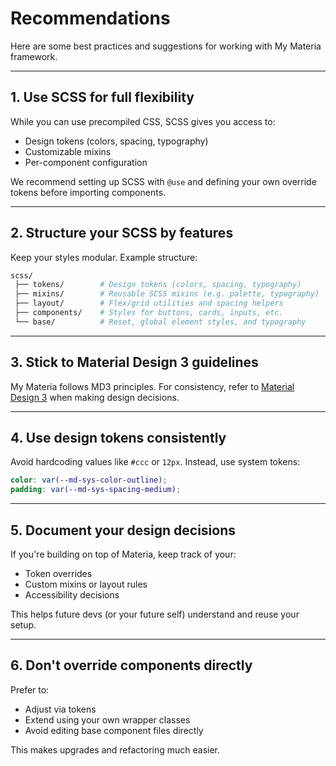 
<Meta title="Recommendations" />

# Recommendations

Here are some best practices and suggestions for working with My Materia framework.

---

## 1. Use SCSS for full flexibility
While you can use precompiled CSS, SCSS gives you access to:
- Design tokens (colors, spacing, typography)
- Customizable mixins
- Per-component configuration

We recommend setting up SCSS with `@use` and defining your own override tokens before importing components.

---

## 2. Structure your SCSS by features
Keep your styles modular. Example structure:

```bash
scss/
 ├── tokens/        # Design tokens (colors, spacing, typography)
 ├── mixins/        # Reusable SCSS mixins (e.g. palette, typography)
 ├── layout/        # Flex/grid utilities and spacing helpers
 ├── components/    # Styles for buttons, cards, inputs, etc.
 └── base/          # Reset, global element styles, and typography
```

---

## 3. Stick to Material Design 3 guidelines
My Materia follows MD3 principles.
For consistency, refer to [Material Design 3](https://m3.material.io/) when making design decisions.

---

## 4. Use design tokens consistently
Avoid hardcoding values like `#ccc` or `12px`.
Instead, use system tokens:
```scss
color: var(--md-sys-color-outline);
padding: var(--md-sys-spacing-medium);
```

---

## 5. Document your design decisions
If you're building on top of Materia, keep track of your:
- Token overrides
- Custom mixins or layout rules
- Accessibility decisions

This helps future devs (or your future self) understand and reuse your setup.

---

## 6. Don't override components directly
Prefer to:
- Adjust via tokens
- Extend using your own wrapper classes
- Avoid editing base component files directly

This makes upgrades and refactoring much easier.



